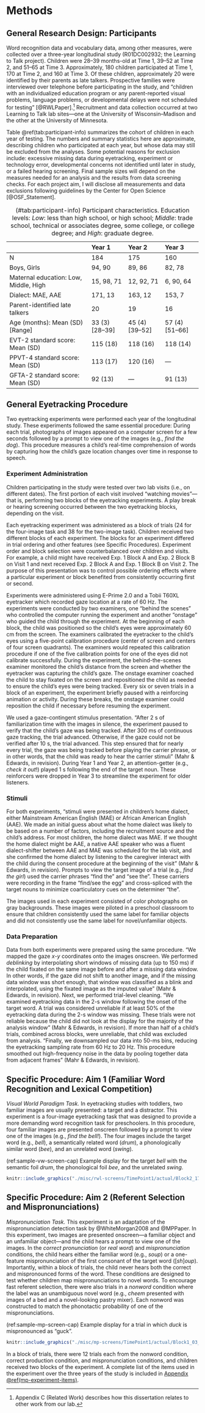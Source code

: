 Methods
========

General Research Design: Participants
-------------------------------------

Word recognition data and vocabulary data, among other measures, were
collected over a three-year longitudinal study (R01DC002932; the
Learning to Talk project). Children were 28–39 months-old at Time 1,
39–52 at Time 2, and 51–65 at Time 3. Approximately, 180 children
participated at Time 1, 170 at Time 2, and 160 at Time 3. Of these
children, approximately 20 were identified by their parents as late
talkers. Prospective families were interviewed over telephone before
participating in the study, and “children with an individualized
education program or any parent-reported visual problems, language
problems, or developmental delays were not scheduled for testing” 
[@RWLPaper].[^1] Recruitment and data
collection occurred at two Learning to Talk lab sites—one at the
University of Wisconsin–Madison and the other at the University of
Minnesota.

[^1]: Appendix C (Related Work) describes how this dissertation relates
    to other work from our lab.

Table \@ref(tab:participant-info) summarizes the cohort of children in each year of
testing. The numbers and summary statistics here are approximate,
describing children who participated at each year, but whose data may
still be excluded from the analyses. Some potential reasons for
exclusion include: excessive missing data during eyetracking, experiment
or technology error, developmental concerns not identified until later
in study, or a failed hearing screening. Final sample sizes will depend
on the measures needed for an analysis and the results from data
screening checks. For each project aim, I will disclose all measurements
and data exclusions following guidelines by the Center for Open Science
[@OSF_Statement].

                                          Year 1             Year 2             Year 3
----------------------------------------- ------------------ ------------------ ------------------
N                                         184                175                160
Boys, Girls                               94, 90             89, 86             82, 78
Maternal education: Low, Middle, High     15, 98, 71         12, 92, 71         6, 90, 64
Dialect: MAE, AAE                         171, 13            163, 12            153, 7
Parent-identified late talkers            20                 19                 16
Age (months): Mean (SD) [Range]           33 (3) [28–39]     45 (4) [39–52]     57 (4) [51–66]
EVT-2 standard score: Mean (SD)           115 (18)           118 (16)           118 (14)
PPVT-4 standard score: Mean (SD)          113 (17)           120 (16)           —
GFTA-2 standard score: Mean (SD)          92 (13)            —                  91 (13)

Table: (\#tab:participant-info) Participant characteristics. Education levels:
_Low_: less than high school, or high school; _Middle_: trade school, technical
or associates degree, some college, or college degree; and _High_: graduate
degree.

General Eyetracking Procedure
-----------------------------

Two eyetracking experiments were performed each year of the longitudinal
study. These experiments followed the same essential procedure: During
each trial, photographs of images appeared on a computer screen for a
few seconds followed by a prompt to view one of the images (e.g., *find
the dog*). This procedure measures a child’s real-time comprehension of
words by capturing how the child’s gaze location changes over time in
response to speech.

### Experiment Administration

Children participating in the study were tested over two lab visits
(i.e., on different dates). The first portion of each visit involved
“watching movies”—that is, performing two blocks of the eyetracking
experiments. A play break or hearing screening occurred between the two
eyetracking blocks, depending on the visit.

Each eyetracking experiment was administered as a block of trials (24
for the four-image task and 38 for the two-image task). Children
received two different blocks of each experiment. The blocks for an
experiment differed in trial ordering and other features (see Specific
Procedures). Experiment order and block selection were counterbalanced
over children and visits. For example, a child might have received Exp.
1 Block A and Exp. 2 Block B on Visit 1 and next received Exp. 2 Block A
and Exp. 1 Block B on Visit 2. The purpose of this presentation was to
control possible ordering effects where a particular experiment or block
benefited from consistently occurring first or second.

Experiments were administered using E-Prime 2.0 and a Tobii T60XL
eyetracker which recorded gaze location at a rate of 60 Hz. The
experiments were conducted by two examiners, one “behind the scenes” who
controlled the computer running the experiment and another “onstage” who
guided the child through the experiment. At the beginning of each block,
the child was positioned so the child’s eyes were approximately 60 cm
from the screen. The examiners calibrated the eyetracker to the child’s
eyes using a five-point calibration procedure (center of screen and
centers of four screen quadrants). The examiners would repeated this
calibration procedure if one of the five calibration points for one of
the eyes did not calibrate successfully. During the experiment, the
behind-the-scenes examiner monitored the child’s distance from the
screen and whether the eyetracker was capturing the child’s gaze. The
onstage examiner coached the child to stay fixated on the screen and
repositioned the child as needed to ensure the child’s eyes were being
tracked. Every six or seven trials in a block of an experiment, the
experiment briefly paused with a reinforcing animation or activity.
During these breaks, the onstage examiner could reposition the child if
necessary before resuming the experiment.

We used a gaze-contingent stimulus presentation. “After 2 s of
familiarization time with the images in silence, the experiment paused
to verify that the child’s gaze was being tracked. After 300 ms of
continuous gaze tracking, the trial advanced. Otherwise, if the gaze
could not be verified after 10 s, the trial advanced. This step ensured
that for nearly every trial, the gaze was being tracked before playing
the carrier phrase, or in other words, that the child was ready to hear
the carrier stimuli” (Mahr & Edwards, in revision). During Year 1 and
Year 2, an attention-getter (e.g., *check it out*!) played 1 s following
the end of the target noun. These reinforcers were dropped in Year 3 to
streamline the experiment for older listeners.

### Stimuli

For both experiments, “stimuli were presented in children’s home
dialect, either Mainstream American English (MAE) or African American
English (AAE). We made an initial guess about what the home dialect was
likely to be based on a number of factors, including the recruitment
source and the child’s address. For most children, the home dialect was
MAE. If we thought the home dialect might be AAE, a native AAE speaker
who was a fluent dialect-shifter between AAE and MAE was scheduled for
the lab visit, and she confirmed the home dialect by listening to the
caregiver interact with the child during the consent procedure at the
beginning of the visit” (Mahr & Edwards, in revision). Prompts to view
the target image of a trial (e.g., *find the girl*) used the carrier
phrases “find the” and “see the”. These carriers were recording in the
frame “find/see the egg” and cross-spliced with the target nouns to
minimize coarticulatory cues on the determiner “the”.

The images used in each experiment consisted of color photographs on
gray backgrounds. These images were piloted in a preschool classroom to
ensure that children consistently used the same label for familiar
objects and did not consistently use the same label for novel/unfamiliar
objects.

### Data Preparation

Data from both experiments were prepared using the same procedure. “We
mapped the gaze *x*-*y* coordinates onto the images onscreen. We
performed *deblinking* by interpolating short windows of missing data
(up to 150 ms) if the child fixated on the same image before and after a
missing data window. In other words, if the gaze did not shift to
another image, and if the missing data window was short enough, that
window was classified as a blink and interpolated, using the fixated
image as the imputed value” (Mahr & Edwards, in revision). Next, we
performed trial-level cleaning. “We examined eyetracking data in the 2-s
window following the onset of the target word. A trial was considered
unreliable if at least 50% of the eyetracking data during the 2-s window
was missing. These trials were not reliable because the child did not
look at the display for the majority of the analysis window” (Mahr &
Edwards, in revision). If more than half of a child’s trials, combined
across blocks, were unreliable, that child was excluded from analysis.
“Finally, we downsampled our data into 50-ms bins, reducing the
eyetracking sampling rate from 60 Hz to 20 Hz. This procedure smoothed
out high-frequency noise in the data by pooling together data from
adjacent frames” (Mahr & Edwards, in revision).

Specific Procedure: Aim 1 (Familiar Word Recognition and Lexical Competition)
-----------------------------------------------------------------------------

*Visual World Paradigm Task.* In eyetracking studies with toddlers, two
familiar images are usually presented: a target and a distractor. This
experiment is a four-image eyetracking task that was designed to provide
a more demanding word recognition task for preschoolers. In this
procedure, four familiar images are presented onscreen followed by a
prompt to view one of the images (e.g., *find the bell!*). The four
images include the target word (e.g., *bell*), a semantically related
word (*drum*), a phonologically similar word (*bee*), and an unrelated
word (*swing*).

(ref:sample-vw-screen-cap) Example display for the target *bell* with
the semantic foil *drum*, the phonological foil *bee*, and the unrelated
*swing*.

```r
knitr::include_graphics("./misc/rwl-screens/TimePoint1/actual/Block2_17_swing2_bell2_bee2_drum2_UpperRightImage_bell.png")
```


Specific Procedure: Aim 2 (Referent Selection and Mispronunciations)
--------------------------------------------------------------------

*Mispronunciation Task.* This experiment is an adaptation of the
mispronunciation detection task by @WhiteMorgan2008 and @MPPaper. 
In this experiment, two images are presented onscreen—a
familiar object and an unfamiliar object—and the child hears a prompt to
view one of the images. In the *correct pronunciation* (or *real word*)
and *mispronunciation* conditions, the child hears either the familiar
word (e.g., *soup*) or a one-feature mispronunciation of the first
consonant of the target word ([*sh*]*oup*). Importantly, within a
block of trials, the child never hears both the correct and
mispronounced forms of the word. These conditions are designed to test
whether children map mispronunciations to novel words. To encourage fast
referent selection, there were also trials in a *nonword* condition
where the label was an unambiguous novel word (e.g., *cheem* presented
with images of a bed and a novel-looking pastry mixer). Each nonword was
constructed to match the phonotactic probability of one of the
mispronunciations.

(ref:sample-mp-screen-cap) Example display for a trial in which *duck* 
is mispronounced as “guck”.

```r
knitr::include_graphics("./misc/mp-screens/TimePoint1/actual/Block1_03_MP_bull2_duck2_ImageR_guk.png")
```

In a block of trials, there were 12 trials each from the nonword
condition, correct production condition, and mispronunciation
conditions, and children received two blocks of the experiment. A
complete list of the items used in the experiment over the three years
of the study is included in 
[Appendix \@ref(mp-experiment-items)](#mp-experiment-items).
